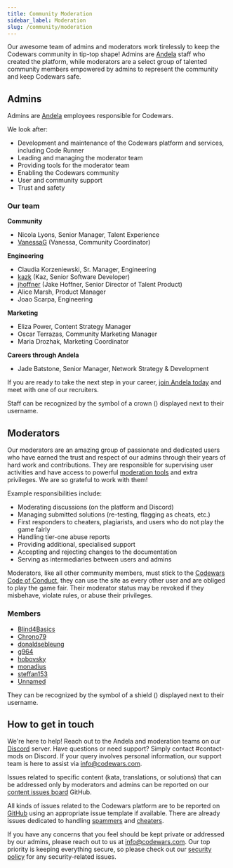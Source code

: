 ```yaml
---
title: Community Moderation
sidebar_label: Moderation
slug: /community/moderation
---
```



Our awesome team of admins and moderators work tirelessly to keep the Codewars community in tip-top shape! Admins are [Andela](https://talent.andela.com/signup/codewars) staff who created the platform, while moderators are a select group of talented community members empowered by admins to represent the community and keep Codewars safe.


## Admins

Admins are [Andela](https://talent.andela.com/signup/codewars) employees responsible for Codewars.

We look after: 

- Development and maintenance of the Codewars platform and services, including Code Runner
- Leading and managing the moderator team
- Providing tools for the moderator team
- Enabling the Codewars community 
- User and community support 
- Trust and safety

### Our team

**Community**

- Nicola Lyons, Senior Manager, Talent Experience 
- [VanessaG](https://www.codewars.com/users/VanessaGreene) (Vanessa, Community Coordinator)

**Engineering**
- Claudia Korzeniewski, Sr. Manager, Engineering
- [kazk](https://www.codewars.com/users/kazk) (Kaz, Senior Software Developer)
- [jhoffner](https://www.codewars.com/users/jhoffner) (Jake Hoffner, Senior Director of Talent Product)
- Alice Marsh, Product Manager
- Joao Scarpa, Engineering 

**Marketing**
- Eliza Power, Content Strategy Manager
- Oscar Terrazas, Community Marketing Manager
- Maria Drozhak, Marketing Coordinator

**Careers through Andela**
- Jade Batstone, Senior Manager, Network Strategy & Development

If you are ready to take the next step in your career, [join Andela today](https://talent.andela.com/signup/codewars) and meet with one of our recruiters. 

Staff can be recognized by the symbol of a crown (<Aligned icon={IconCrown} />) displayed next to their username.

## Moderators

Our moderators are an amazing group of passionate and dedicated users who have earned the trust and respect of our admins through their years of hard work and contributions. They are responsible for supervising user activities and have access to powerful [moderation tools](/community/moderation/tools/) and extra privileges. We are so grateful to work with them!

Example responsibilities include:

- Moderating discussions (on the platform and Discord) 
- Managing submitted solutions (re-testing, flagging as cheats, etc.)
- First responders to cheaters, plagiarists, and users who do not play the game fairly
- Handling tier-one abuse reports 
- Providing additional, specialised support
- Accepting and rejecting changes to the documentation
- Serving as intermediaries between users and admins

Moderators, like all other community members, must stick to the [Codewars Code of Conduct](/community/code-of-conduct/), they can use the site as every other user and are obliged to play the game fair. Their moderator status may be revoked if they misbehave, violate rules, or abuse their privileges.


### Members

- [Blind4Basics](https://www.codewars.com/users/Blind4Basics)
- [Chrono79](https://www.codewars.com/users/Chrono79)
- [donaldsebleung](https://www.codewars.com/users/donaldsebleung)
- [g964](https://www.codewars.com/users/g964)
- [hobovsky](https://www.codewars.com/users/hobovsky)
- [monadius](https://www.codewars.com/users/monadius)
- [steffan153](https://www.codewars.com/users/steffan153)
- [Unnamed](https://www.codewars.com/users/Unnamed)

They can be recognized by the symbol of a shield (<Aligned icon={IconShield} />) displayed next to their username.

## How to get in touch

We're here to help! Reach out to the Andela and moderation teams on our [Discord](https://discord.gg/7U9t33jrgG) server. Have questions or need support? Simply contact #contact-mods on Discord. If your query involves personal information, our support team is here to assist via info@codewars.com. 

Issues related to specific content (kata, translations, or solutions) that can be addressed only by moderators and admins can be reported on our [content issues board](https://github.com/codewars/content-issues/issues) GitHub. 

All kinds of issues related to the Codewars platform are to be reported on [GitHub](https://github.com/codewars/codewars.com/issues) using an appropriate issue template if available. There are already issues dedicated to handling [spammers](https://github.com/codewars/codewars.com/issues/1493) and [cheaters](https://github.com/codewars/codewars.com/issues/1378).

If you have any concerns that you feel should be kept private or addressed by our admins, please reach out to us at <info@codewars.com>. Our top priority is keeping everything secure, so please check out our [security policy](https://github.com/codewars/codewars.com/security/policy) for any security-related issues.
